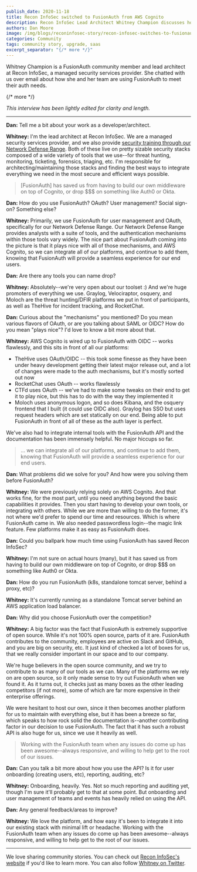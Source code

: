 ```yaml
---
publish_date: 2020-11-18 
title: Recon InfoSec switched to FusionAuth from AWS Cognito 
description: Recon InfoSec Lead Architect Whitney Champion discusses how FusionAuth has helped her business provide a seamless experience to their end users.
authors: Dan Moore
image: /img/blogs/reconinfosec-story/recon-infosec-switches-to-fusionauth-from-aws-cognito.png
categories: Community
tags: community story, upgrade, saas
excerpt_separator: "{/* more */}"
---
```


Whitney Champion is a FusionAuth community member and lead architect at Recon InfoSec, a managed security services provider. She chatted with us over email about how she and her team are using FusionAuth to meet their auth needs. 

{/* more */}

*This interview has been lightly edited for clarity and length.*

-------

**Dan:** Tell me a bit about your work as a developer/architect.

**Whitney:** I'm the lead architect at Recon InfoSec. We are a managed security services provider, and we also provide [security training through our Network Defense Range](https://www.reconinfosec.com/training/). Both of these live on pretty sizable security stacks composed of a wide variety of tools that we use--for threat hunting, monitoring, ticketing, forensics, triaging, etc. I'm responsible for architecting/maintaining those stacks and finding the best ways to integrate everything we need in the most secure and efficient ways possible. 

> [FusionAuth] has saved us from having to build our own middleware on top of Cognito, or drop $$$ on something like Auth0 or Okta. 

**Dan:** How do you use FusionAuth? OAuth? User management? Social sign-on? Something else?

**Whitney:** Primarily, we use FusionAuth for user management and OAuth, specifically for our Network Defense Range. Our Network Defense Range provides analysts with a suite of tools, and the authentication mechanisms within those tools vary widely. The nice part about FusionAuth coming into the picture is that it plays nice with all of those mechanisms, and AWS Cognito, so we can integrate all of our platforms, and continue to add them, knowing that FusionAuth will provide a seamless experience for our end users. 

**Dan:** Are there any tools you can name drop?

**Whitney:** Absolutely--we're very open about our toolset :) And we're huge promoters of everything we use. Graylog, Velociraptor, osquery, and Moloch are the threat hunting/DFIR platforms we put in front of participants, as well as TheHive for incident tracking, and RocketChat. 

**Dan:** Curious about the "mechanisms" you mentioned? Do you mean various flavors of OAuth, or are you talking about SAML or OIDC? How do you mean "plays nice"? I'd love to know a bit more about that.

**Whitney:** AWS Cognito is wired up to FusionAuth with OIDC -- works flawlessly, and this sits in front of all our platforms:

* TheHive uses OAuth/OIDC -- this took some finesse as they have been under heavy development getting their latest major release out, and a lot of changes were made to the auth mechanisms, but it's mostly sorted out now
* RocketChat uses OAuth -- works flawlessly
* CTFd uses OAuth -- we've had to make some tweaks on their end to get it to play nice, but this has to do with the way they implemented it
* Moloch uses anonymous logon, and so does Kibana, and the osquery frontend that I built (it could use OIDC also). Graylog has SSO but uses request headers which are set statically on our end. Being able to put FusionAuth in front of all of these as the auth layer is perfect.

We've also had to integrate internal tools with the FusionAuth API and the documentation has been immensely helpful. No major hiccups so far.

> ... we can integrate all of our platforms, and continue to add them, knowing that FusionAuth will provide a seamless experience for our end users. 

**Dan:** What problems did we solve for you? And how were you solving them before FusionAuth?

**Whitney:** We were previously relying solely on AWS Cognito. And that works fine, for the most part, until you need anything beyond the basic capabilities it provides. Then you start having to develop your own tools, or integrating with others. While we are more than willing to do the former, it's not where we'd prefer to spend our time and resources. Which is where FusionAuth came in. We also needed passwordless login--the magic link feature. Few platforms make it as easy as FusionAuth does.

**Dan:** Could you ballpark how much time using FusionAuth has saved Recon InfoSec? 

**Whitney:** I'm not sure on actual hours (many), but it has saved us from having to build our own middleware on top of Cognito, or drop $$$ on something like Auth0 or Okta. 

**Dan:** How do you run FusionAuth (k8s, standalone tomcat server, behind a proxy, etc)?

**Whitney:** It's currently running as a standalone Tomcat server behind an AWS application load balancer. 

**Dan:** Why did you choose FusionAuth over the competition?

**Whitney:** A big factor was the fact that FusionAuth is extremely supportive of open source. While it's not 100% open source, parts of it are. FusionAuth contributes to the community, employees are active on Slack and GitHub, and you are big on security, etc. It just kind of checked a lot of boxes for us, that we really consider important in our space and to our company. 

We're huge believers in the open source community, and we try to contribute to as many of our tools as we can. Many of the platforms we rely on are open source, so it only made sense to try out FusionAuth when we found it. As it turns out, it checks just as many boxes as the other leading competitors (if not more), some of which are far more expensive in their enterprise offerings. 

We were hesitant to host our own, since it then becomes another platform for us to maintain with everything else, but it has been a breeze so far, which speaks to how rock solid the documentation is--another contributing factor in our decision to use FusionAuth. The fact that it has such a robust API is also huge for us, since we use it heavily as well.

> Working with the FusionAuth team when any issues do come up has been awesome--always responsive, and willing to help get to the root of our issues. 

**Dan:** Can you talk a bit more about how you use the API? Is it for user onboarding (creating users, etc), reporting, auditing, etc? 

**Whitney:** Onboarding, heavily. Yes. Not so much reporting and auditing yet, though I'm sure it'll probably get to that at some point. But onboarding and user management of teams and events has heavily relied on using the API.

**Dan:** Any general feedback/areas to improve?

**Whitney:** We love the platform, and how easy it's been to integrate it into our existing stack with minimal lift or headache. Working with the FusionAuth team when any issues do come up has been awesome--always responsive, and willing to help get to the root of our issues. 

-------

We love sharing community stories. You can check out [Recon InfoSec's website](https://www.reconinfosec.com/) if you'd like to learn more. You can also follow [Whitney on Twitter](https://twitter.com/shortxstack/).
